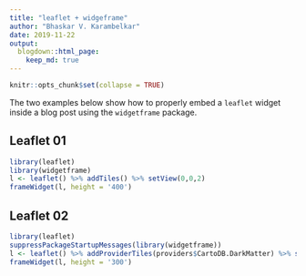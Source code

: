 ```yaml
---
title: "leaflet + widgeframe"
author: "Bhaskar V. Karambelkar"
date: 2019-11-22
output: 
  blogdown::html_page:
    keep_md: true
---
```


```r
knitr::opts_chunk$set(collapse = TRUE)
```

The two examples below show how to properly embed a `leaflet` widget inside a blog post using the `widgetframe` package.

## Leaflet 01

```r
library(leaflet)
library(widgetframe)
l <- leaflet() %>% addTiles() %>% setView(0,0,2)
frameWidget(l, height = '400')
```

## Leaflet 02

```r
library(leaflet)
suppressPackageStartupMessages(library(widgetframe))
l <- leaflet() %>% addProviderTiles(providers$CartoDB.DarkMatter) %>% setView(0,0,2)
frameWidget(l, height = '300')
```